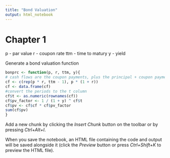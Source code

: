 ```yaml
---
title: "Bond Valuation"
output: html_notebook
---
```


# Chapter 1
p - par value
r - coupon rate
ttm - time to matury
y - yield

Generate a bond valuation function


```r
bonprc <- function(p, r, ttm, y){
# cash flows are the coupon payments, plus the principal + coupon payment
cf <- c(rep(p * r, ttm - 1), p * (1 + r))
cf <- data.frame(cf)
#convert the periods to the t column
cf$t <- as.numeric(rownames(cf))
cf$pv_factor <- 1 / (1 + y) ^ cf$t
cf$pv <- cf$cf * cf$pv_factor
sum(cf$pv)
}
```

Add a new chunk by clicking the *Insert Chunk* button on the toolbar or by pressing *Ctrl+Alt+I*.

When you save the notebook, an HTML file containing the code and output will be saved alongside it (click the *Preview* button or press *Ctrl+Shift+K* to preview the HTML file).
